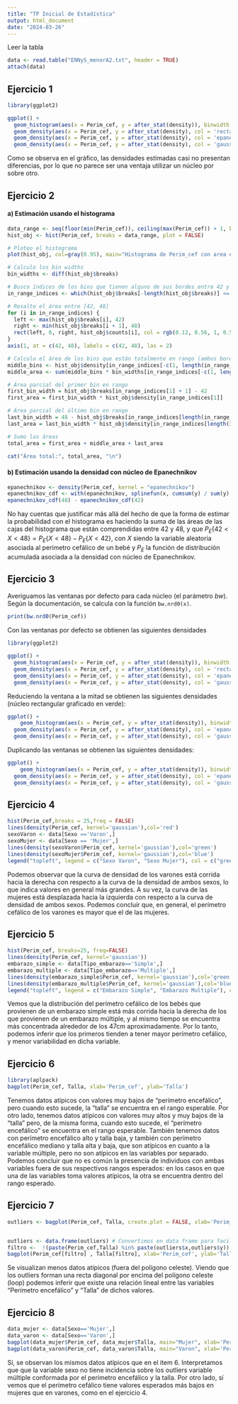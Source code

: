 ```yaml
---
title: "TP Inicial de Estadística"
output: html_document
date: "2024-03-26"
---
```


Leer la tabla

```r
data <- read.table("ENNyS_menorA2.txt", header = TRUE)
attach(data)
```

## Ejercicio 1

```r
library(ggplot2)

ggplot() +
  geom_histogram(aes(x = Perim_cef, y = after_stat(density)), binwidth = 1) +
  geom_density(aes(x = Perim_cef, y = after_stat(density), col = 'rectangular'), kernel = "rectangular") +
  geom_density(aes(x = Perim_cef, y = after_stat(density), col = 'epanechnikov'), kernel = "epanechnikov") +
  geom_density(aes(x = Perim_cef, y = after_stat(density), col = 'gaussian'), kernel = "gaussian")
```

Como se observa en el gráfico, las densidades estimadas casi no presentan diferencias, por lo que no parece ser una ventaja utilizar un núcleo por sobre otro.

## Ejercicio 2

#### a) Estimación usando el histograma

```r
data_range <- seq(floor(min(Perim_cef)), ceiling(max(Perim_cef)) + 1, by = 1.5)
hist_obj <- hist(Perim_cef, breaks = data_range, plot = FALSE)

# Ploteo el histograma
plot(hist_obj, col=gray(0.95), main="Histograma de Perim_cef con area en [42, 48]", xlab="Perim_cef", ylab="Frecuencia")

# Calculo los bin widths
bin_widths <- diff(hist_obj$breaks)

# Busco índices de los bins que tienen alguno de sus bordes entre 42 y 48
in_range_indices <- which(hist_obj$breaks[-length(hist_obj$breaks)] <= 48 & hist_obj$breaks[-1] >= 42)

# Resalto el área entre [42, 48]
for (i in in_range_indices) {
  left <- max(hist_obj$breaks[i], 42)
  right <- min(hist_obj$breaks[i + 1], 48)
  rect(left, 0, right, hist_obj$counts[i], col = rgb(0.12, 0.56, 1, 0.5), border = NA)
}
axis(1, at = c(42, 48), labels = c(42, 48), las = 2)

# Calculo el área de los bins que están totalmente en rango (ambos bordes)
middle_bins <- hist_obj$density[in_range_indices[-c(1, length(in_range_indices))]]
middle_area <- sum(middle_bins * bin_widths[in_range_indices[-c(1, length(in_range_indices))]])

# Área parcial del primer bin en rango
first_bin_width = hist_obj$breaks[in_range_indices[1] + 1] - 42
first_area = first_bin_width * hist_obj$density[in_range_indices[1]]

# Área parcial del último bin en rango
last_bin_width = 48 - hist_obj$breaks[in_range_indices[length(in_range_indices)]]
last_area = last_bin_width * hist_obj$density[in_range_indices[length(in_range_indices)]]

# Sumo las áreas
total_area = first_area + middle_area + last_area

cat("Área total:", total_area, "\n")
```

#### b) Estimación usando la densidad con núcleo de Epanechnikov

```r
epanechnikov <- density(Perim_cef, kernel = "epanechnikov")
epanechnikov_cdf <- with(epanechnikov, splinefun(x, cumsum(y) / sum(y), method="monoH.FC"))
epanechnikov_cdf(48) - epanechnikov_cdf(42)
```

No hay cuentas que justificar más allá del hecho de que la forma de estimar la probabilidad con el histograma es haciendo la suma de las áreas de las cajas del histograma que están comprendidas entre 42 y 48, y que $P_E\{42 < X < 48\} = P_E\{X < 48\} - P_E\{X < 42\}$, con $X$ siendo la variable aleatoria asociada al perímetro cefálico de un bebé y $P_E$ la función de distribución acumulada asociada a la densidad con núcleo de Epanechnikov.

## Ejercicio 3

Averiguamos las ventanas por defecto para cada núcleo (el parámetro $bw$). Según la documentación, se calcula con la función $\texttt{bw.nrd0(x)}$.

```r
print(bw.nrd0(Perim_cef))
```
Con las ventanas por defecto se obtienen las siguientes densidades

```r
library(ggplot2)

ggplot() +
  geom_histogram(aes(x = Perim_cef, y = after_stat(density)), binwidth = 1) +
  geom_density(aes(x = Perim_cef, y = after_stat(density), col = 'rectangular'), kernel = "rectangular") +
  geom_density(aes(x = Perim_cef, y = after_stat(density), col = 'epanechnikov'), kernel = "epanechnikov") +
  geom_density(aes(x = Perim_cef, y = after_stat(density), col = 'gaussian'), kernel = "gaussian")
```

Reduciendo la ventana a la mitad se obtienen las siguientes densidades (núcleo rectangular graficado en verde):

```r
ggplot() +
    geom_histogram(aes(x = Perim_cef, y = after_stat(density)), binwidth = 1) + geom_density(aes(x = Perim_cef, y = after_stat(density)), col = "green", kernel = "rectangular", adjust = 0.5) + 
  geom_density(aes(x = Perim_cef, y = after_stat(density), col = 'epanechnikov'), kernel = "epanechnikov", adjust = 0.5) +
  geom_density(aes(x = Perim_cef, y = after_stat(density), col = 'gaussian'), kernel = "gaussian", adjust = 0.5)
```

Duplicando las ventanas se obtienen las siguientes densidades:

```r
ggplot() +
    geom_histogram(aes(x = Perim_cef, y = after_stat(density)), binwidth = 1) + geom_density(aes(x = Perim_cef, y = after_stat(density)), col = 'green', kernel = "rectangular", adjust = 2) + 
  geom_density(aes(x = Perim_cef, y = after_stat(density), col = 'epanechnikov'), kernel = "epanechnikov", adjust = 2) +
  geom_density(aes(x = Perim_cef, y = after_stat(density), col = 'gaussian'), kernel = "gaussian", adjust = 2)
```

## Ejercicio 4

```r
hist(Perim_cef,breaks = 25,freq = FALSE)
lines(density(Perim_cef, kernel='gaussian'),col='red')
sexoVaron <- data[Sexo =='Varon',]
sexoMujer <- data[Sexo == 'Mujer',]
lines(density(sexoVaron$Perim_cef, kernel='gaussian'),col='green')
lines(density(sexoMujer$Perim_cef, kernel='gaussian'),col='blue')
legend("topleft", legend = c("Sexo Varon", "Sexo Mujer"), col = c("green", "blue"), lty = 1, lwd = 2)
```

Podemos observar que la curva de densidad de los varones está corrida hacia la derecha con respecto a la curva de la densidad de ambos sexos, lo que indica valores en general más grandes. A su vez, la curva de las mujeres está desplazada hacia la izquierda con respecto a la curva de densidad de ambos sexos. Podemos concluir que, en general, el perímetro cefálico de los varones es mayor que el de las mujeres.

## Ejercicio 5

```r
hist(Perim_cef, breaks=25, freq=FALSE)
lines(density(Perim_cef, kernel='gaussian'))
embarazo_simple <- data[Tipo_embarazo=='Simple',]
embarazo_multiple <- data[Tipo_embarazo=='Multiple',]
lines(density(embarazo_simple$Perim_cef, kernel='gaussian'),col='green')
lines(density(embarazo_multiple$Perim_cef, kernel='gaussian'),col='blue')
legend("topleft", legend = c("Embarazo Simple", "Embarazo Multiple"), col = c("green", "blue"), lty = 1, lwd = 2)
```

Vemos que la distribución del perímetro cefálico de los bebés que provienen de un embarazo simple está más corrida hacia la derecha de los que provienen de un embarazo múltiple, y al mismo tiempo se encuentra más concentrada alrededor de los 47cm aproximadamente. Por lo tanto, podemos inferir que los primeros tienden a tener mayor perímetro cefálico, y menor variabilidad en dicha variable.

## Ejercicio 6

```r
library(aplpack)
bagplot(Perim_cef, Talla, xlab='Perim_cef', ylab='Talla')
```

Tenemos datos atípicos con valores muy bajos de "perímetro encefálico", pero cuando esto sucede, la "talla" se encuentra en el rango esperable. Por otro lado, tenemos datos atípicos con valores muy altos y muy bajos de la "talla" pero, de la misma forma, cuando esto sucede, el "perímetro encefálico" se encuentra en el rango esperable. También tenemos datos con perímetro encefálico alto y talla baja, y también con perímetro encefálico mediano y talla alta y baja, que son atípicos en cuanto a la variable múltiple, pero no son atípicos en las variables por separado. Podemos concluir que no es común la presencia de individuos con ambas variables fuera de sus respectivos rangos esperados: en los casos en que una de las variables toma valores atípicos, la otra se encuentra dentro del rango esperado.

## Ejercicio 7

```r
outliers <- bagplot(Perim_cef, Talla, create.plot = FALSE, xlab='Perim_cef', ylab='Talla')$pxy.outlier


outliers <- data.frame(outliers) # Convertimos en data frame para facilitar la manipulacion
filtro <-  !(paste(Perim_cef,Talla) %in% paste(outliers$x,outliers$y)) # filtramos las coordenadas que nos devuelve outliers, usamos paste() para concatenar las columnas y simplificar la comparación
bagplot(Perim_cef[filtro] , Talla[filtro], xlab='Perim_cef', ylab='Talla')
```

Se visualizan menos datos atípicos (fuera del polígono celeste). Viendo que los outliers forman una recta diagonal por encima del polígono celeste (loop) podemos inferir que existe una relación lineal entre las variables "Perímetro encefálico" y "Talla" de dichos valores.

## Ejercicio 8

```r
data_mujer <- data[Sexo=='Mujer',]
data_varon <- data[Sexo=='Varon',]
bagplot(data_mujer$Perim_cef, data_mujer$Talla, main="Mujer", xlab='Perim_cef', ylab='Talla')
bagplot(data_varon$Perim_cef, data_varon$Talla, main="Varon", xlab='Perim_cef', ylab='Talla')
```

Sí, se observan los mismos datos atípicos que en el item 6. Interpretamos que que la variable sexo no tiene incidencia sobre los outliers variable múltiple conformada por el perímetro encefálico y la talla. Por otro lado, sí vemos que el perímetro cefálico tiene valores esperados más bajos en mujeres que en varones, como en el ejercicio 4.
